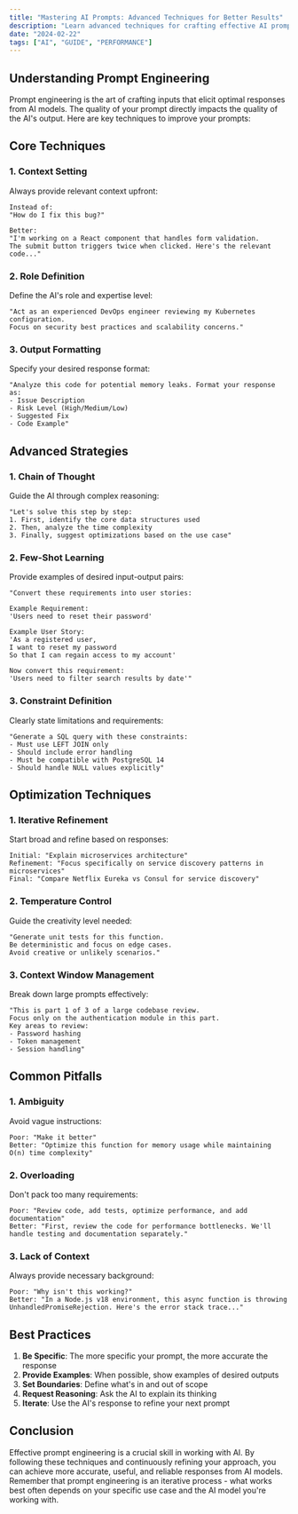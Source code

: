 ```yaml
---
title: "Mastering AI Prompts: Advanced Techniques for Better Results"
description: "Learn advanced techniques for crafting effective AI prompts, including context setting, role definition, and output formatting to get more accurate and useful responses."
date: "2024-02-22"
tags: ["AI", "GUIDE", "PERFORMANCE"]
---
```


## Understanding Prompt Engineering

Prompt engineering is the art of crafting inputs that elicit optimal responses from AI models. The quality of your prompt directly impacts the quality of the AI's output. Here are key techniques to improve your prompts:

## Core Techniques

### 1. Context Setting
Always provide relevant context upfront:
```text
Instead of:
"How do I fix this bug?"

Better:
"I'm working on a React component that handles form validation. 
The submit button triggers twice when clicked. Here's the relevant code..."
```

### 2. Role Definition
Define the AI's role and expertise level:
```text
"Act as an experienced DevOps engineer reviewing my Kubernetes configuration.
Focus on security best practices and scalability concerns."
```

### 3. Output Formatting
Specify your desired response format:
```text
"Analyze this code for potential memory leaks. Format your response as:
- Issue Description
- Risk Level (High/Medium/Low)
- Suggested Fix
- Code Example"
```

## Advanced Strategies

### 1. Chain of Thought
Guide the AI through complex reasoning:
```text
"Let's solve this step by step:
1. First, identify the core data structures used
2. Then, analyze the time complexity
3. Finally, suggest optimizations based on the use case"
```

### 2. Few-Shot Learning
Provide examples of desired input-output pairs:
```text
"Convert these requirements into user stories:

Example Requirement:
'Users need to reset their password'

Example User Story:
'As a registered user,
I want to reset my password
So that I can regain access to my account'

Now convert this requirement:
'Users need to filter search results by date'"
```

### 3. Constraint Definition
Clearly state limitations and requirements:
```text
"Generate a SQL query with these constraints:
- Must use LEFT JOIN only
- Should include error handling
- Must be compatible with PostgreSQL 14
- Should handle NULL values explicitly"
```

## Optimization Techniques

### 1. Iterative Refinement
Start broad and refine based on responses:
```text
Initial: "Explain microservices architecture"
Refinement: "Focus specifically on service discovery patterns in microservices"
Final: "Compare Netflix Eureka vs Consul for service discovery"
```

### 2. Temperature Control
Guide the creativity level needed:
```text
"Generate unit tests for this function.
Be deterministic and focus on edge cases.
Avoid creative or unlikely scenarios."
```

### 3. Context Window Management
Break down large prompts effectively:
```text
"This is part 1 of 3 of a large codebase review.
Focus only on the authentication module in this part.
Key areas to review:
- Password hashing
- Token management
- Session handling"
```

## Common Pitfalls

### 1. Ambiguity
Avoid vague instructions:
```text
Poor: "Make it better"
Better: "Optimize this function for memory usage while maintaining O(n) time complexity"
```

### 2. Overloading
Don't pack too many requirements:
```text
Poor: "Review code, add tests, optimize performance, and add documentation"
Better: "First, review the code for performance bottlenecks. We'll handle testing and documentation separately."
```

### 3. Lack of Context
Always provide necessary background:
```text
Poor: "Why isn't this working?"
Better: "In a Node.js v18 environment, this async function is throwing UnhandledPromiseRejection. Here's the error stack trace..."
```

## Best Practices

1. **Be Specific**: The more specific your prompt, the more accurate the response
2. **Provide Examples**: When possible, show examples of desired outputs
3. **Set Boundaries**: Define what's in and out of scope
4. **Request Reasoning**: Ask the AI to explain its thinking
5. **Iterate**: Use the AI's response to refine your next prompt

## Conclusion

Effective prompt engineering is a crucial skill in working with AI. By following these techniques and continuously refining your approach, you can achieve more accurate, useful, and reliable responses from AI models. Remember that prompt engineering is an iterative process - what works best often depends on your specific use case and the AI model you're working with. 